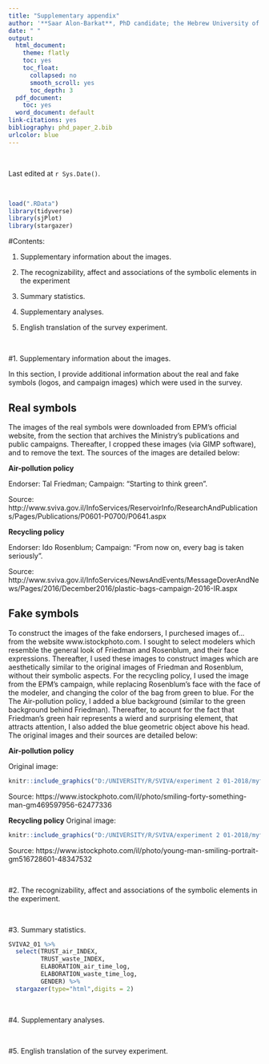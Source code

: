 ---
title: "Supplementary appendix"
author: '**Saar Alon-Barkat**, PhD candidate; the Hebrew University of Jerusalem;   saar.barkat@mail.huji.ac.il'
date: " "
output:
  html_document:
    theme: flatly
    toc: yes
    toc_float:
      collapsed: no
      smooth_scroll: yes
      toc_depth: 3
  pdf_document:
    toc: yes
  word_document: default
link-citations: yes
bibliography: phd_paper_2.bib
urlcolor: blue
---

<br>

Last edited at `r Sys.Date()`.


<br>


```{r , include=FALSE, echo=FALSE}
load(".RData")
library(tidyverse)
library(sjPlot)
library(stargazer)

```


#Contents:

1. Supplementary information about the images.

2. The recognizability, affect and associations of the symbolic elements in the experiment 

3. Summary statistics.

4. Supplementary analyses.

5. English translation of the survey experiment.


<br>

#1. Supplementary information about the images.

In this section, I provide additional information about the real and fake symbols (logos, and campaign images) which were used in the survey.


## Real symbols

The images of the real symbols were downloaded from EPM's official website, from the section that archives the Ministry's publications and public campaigns. Thereafter, I cropped these images (via GIMP software), and to remove the text. The sources of the images are detailed below:

**Air-pollution policy**

Endorser: Tal Friedman; Campaign: "Starting to think green".

Source: http://www.sviva.gov.il/InfoServices/ReservoirInfo/ResearchAndPublications/Pages/Publications/P0601-P0700/P0641.aspx

**Recycling policy**

Endorser: Ido Rosenblum; Campaign: "From now on, every bag is taken seriously". 

Source: http://www.sviva.gov.il/InfoServices/NewsAndEvents/MessageDoverAndNews/Pages/2016/December2016/plastic-bags-campaign-2016-IR.aspx


## Fake symbols

To construct the images of the fake endorsers, I purchesed images of... from the website www.istockphoto.com. I sought to select modelers which resemble the general look of Friedman and Rosenblum, and their face expressions. Thereafter, I used these images to construct images which are aesthetically similar to the original images of Friedman and Rosenblum, without their symbolic aspects. For the recycling policy, I used the image from the EPM's campaign, while replacing Rosenblum's face with the face of the modeler, and changing the color of the bag from green to blue. For the The Air-pollution policy, I added a blue background (similar to the green background behind Friedman). Thereafter, to acount for the fact that Friedman's green hair represents a wierd and surprising element, that attracts attention, I also added the blue geometric object above his head. The original images and their sources are detailed below:

**Air-pollution policy**

Original image: 

```{r, out.width = "400px", echo=FALSE,warning=FALSE,message=FALSE}
knitr::include_graphics("D:/UNIVERSITY/R/SVIVA/experiment 2 01-2018/myfigures/fake_air_model.jpg")
```

Source: https://www.istockphoto.com/il/photo/smiling-forty-something-man-gm469597956-62477336

**Recycling policy**
Original image: 

```{r, out.width = "400px", echo=FALSE,warning=FALSE,message=FALSE}
knitr::include_graphics("D:/UNIVERSITY/R/SVIVA/experiment 2 01-2018/myfigures/fake_waste_model.jpg")
```

Source: https://www.istockphoto.com/il/photo/young-man-smiling-portrait-gm516728601-48347532

<br>

#2. The recognizability, affect and associations of the symbolic elements in the experiment.


<br>

#3. Summary statistics.

```{r,results="asis", echo=FALSE,warning=FALSE,message=FALSE}
SVIVA2_01 %>% 
  select(TRUST_air_INDEX,
         TRUST_waste_INDEX,
         ELABORATION_air_time_log,
         ELABORATION_waste_time_log,
         GENDER) %>% 
  stargazer(type="html",digits = 2)
```


<br>

#4. Supplementary analyses.

<br>

#5. English translation of the survey experiment.






